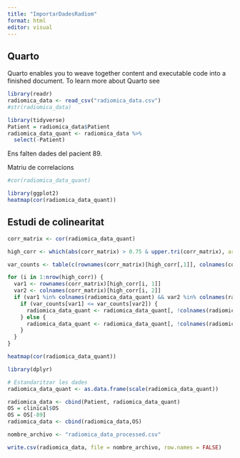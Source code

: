 ```yaml
---
title: "ImportarDadesRadiom"
format: html
editor: visual
---
```


## Quarto

Quarto enables you to weave together content and executable code into a finished document. To learn more about Quarto see

```r
library(readr)
radiomica_data <- read_csv("radiomica_data.csv")
#str(radiomica_data)
```

```r
library(tidyverse)
Patient = radiomica_data$Patient
radiomica_data_quant <- radiomica_data %>% 
  select(-Patient)
```

Ens falten dades del pacient 89.

Matriu de correlacions

```r
#cor(radiomica_data_quant)
```

```r
library(ggplot2)
heatmap(cor(radiomica_data_quant))
```

## Estudi de colinearitat

```r

corr_matrix <- cor(radiomica_data_quant)

high_corr <- which(abs(corr_matrix) > 0.75 & upper.tri(corr_matrix), arr.ind = TRUE)

var_counts <- table(c(rownames(corr_matrix)[high_corr[,1]], colnames(corr_matrix)[high_corr[,2]]))

for (i in 1:nrow(high_corr)) {
  var1 <- rownames(corr_matrix)[high_corr[i, 1]]
  var2 <- colnames(corr_matrix)[high_corr[i, 2]]
  if (var1 %in% colnames(radiomica_data_quant) && var2 %in% colnames(radiomica_data_quant)) {
    if (var_counts[var1] <= var_counts[var2]) {
      radiomica_data_quant <- radiomica_data_quant[, !colnames(radiomica_data_quant) %in% var1]
    } else {
      radiomica_data_quant <- radiomica_data_quant[, !colnames(radiomica_data_quant) %in% var2]
    }
  }
}

```

```r
heatmap(cor(radiomica_data_quant))
```

```r
library(dplyr)

# Estandaritzar les dades
radiomica_data_quant <- as.data.frame(scale(radiomica_data_quant))
```

```r
radiomica_data <- cbind(Patient, radiomica_data_quant)
OS = clinical$OS
OS = OS[-89]
radiomica_data <- cbind(radiomica_data,OS)
```

```r
nombre_archivo <- "radiomica_data_processed.csv"

write.csv(radiomica_data, file = nombre_archivo, row.names = FALSE)
```
